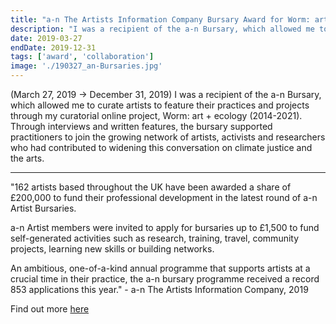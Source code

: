 ```yaml
---
title: "a-n The Artists Information Company Bursary Award for Worm: art + ecology Collaborations "
description: "I was a recipient of the a-n Bursary, which allowed me to sponsor artists to profile their practice and projects through my curatorial online project,  Worm: art + ecology. Through interviews and written features, the bursary supported practitioners to join the growing network of artists, activists and researchers who had contributed to widening the conversation on climate justice and the arts through  Worm: art + ecology (2014-2021). (March 27, 2019 → December 31, 2019) "
date: 2019-03-27
endDate: 2019-12-31
tags: ['award', 'collaboration']
image: './190327_an-Bursaries.jpg'
---
```


(March 27, 2019 → December 31, 2019) I was a recipient of the a-n Bursary, which allowed me to curate artists to feature their practices and projects through my curatorial online project,  Worm: art + ecology (2014-2021). Through interviews and written features, the bursary supported practitioners to join the growing network of artists, activists and researchers who had contributed to widening this conversation on climate justice and the arts. 

--- 

"162 artists based throughout the UK have been awarded a share of £200,000 to fund their professional development in the latest round of a-n Artist Bursaries.

a-n Artist members were invited to apply for bursaries up to £1,500 to fund self-generated activities such as research, training, travel, community projects, learning new skills or building networks.

An ambitious, one-of-a-kind annual programme that supports artists at a crucial time in their practice, the a-n bursary programme received a record 853 applications this year." - a-n The Artists Information Company, 2019

Find out more [here](https://www.a-n.co.uk/news/a-n-artist-bursaries-2019-162-artists-receive-a-share-of-200000/)
